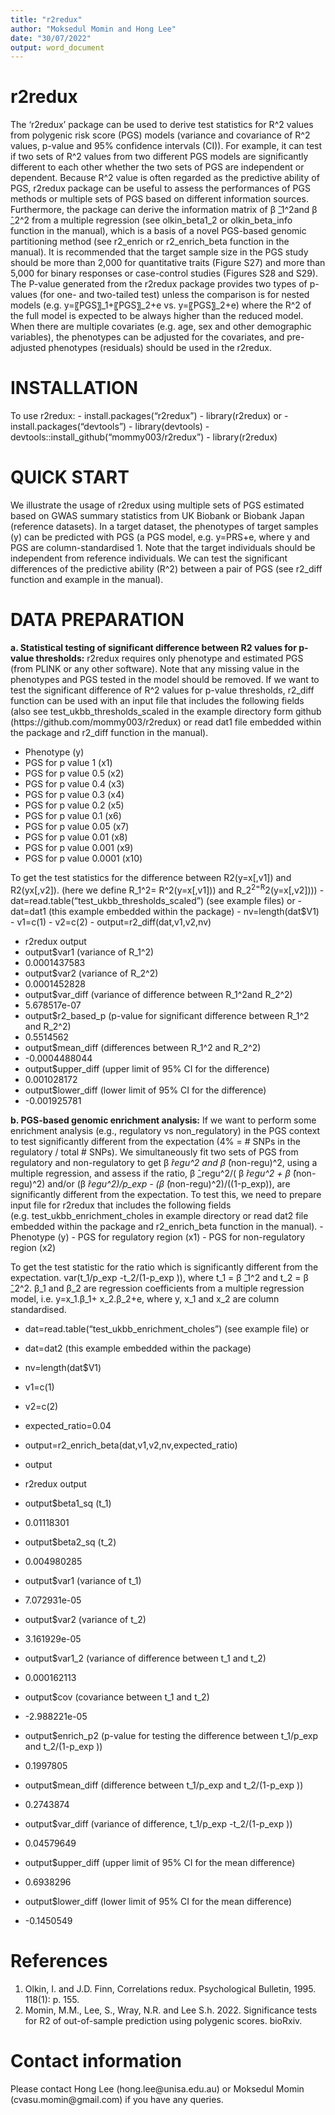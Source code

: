---
title: "r2redux"
author: "Moksedul Momin and Hong Lee"
date: "30/07/2022"
output: word_document
---
# r2redux

The ‘r2redux’ package can be used to derive test statistics for R^2 values from polygenic risk score (PGS) models (variance and covariance of R^2 values, p-value and 95% confidence intervals (CI)). For example, it can test if two sets of R^2 values from two different PGS models are significantly different to each other whether the two sets of PGS are independent or dependent. Because R^2 value is often regarded as the predictive ability of PGS, r2redux package can be useful to assess the performances of PGS methods or multiple sets of PGS based on different information sources. Furthermore, the package can derive the information matrix of β ̂_1^2and β ̂_2^2 from a multiple regression (see olkin_beta1_2 or olkin_beta_info function in the manual), which is a basis of a novel PGS-based genomic partitioning method (see r2_enrich or r2_enrich_beta function in the manual). It is recommended that the target sample size in the PGS study should be more than 2,000 for quantitative traits (Figure S27) and more than 5,000 for binary responses or case-control studies (Figures S28 and S29). The P-value generated from the r2redux package provides two types of p-values (for one- and two-tailed test) unless the comparison is for nested models (e.g. y=〖PGS〗_1+〖PGS〗_2+e vs. y=〖PGS〗_2+e) where the R^2 of the full model is expected to be always higher than the reduced model.  When there are multiple covariates (e.g. age, sex and other demographic variables), the phenotypes can be adjusted for the covariates, and pre-adjusted phenotypes (residuals) should be used in the r2redux.  

# INSTALLATION
To use r2redux:
- install.packages("r2redux") 
- library(r2redux)
or
-	install.packages("devtools")
-	library(devtools)
-	devtools::install_github("mommy003/r2redux")
-	library(r2redux)


# QUICK START
We illustrate the usage of r2redux using multiple sets of PGS estimated based on GWAS summary statistics from UK Biobank or Biobank Japan (reference datasets). In a target dataset, the phenotypes of target samples (y) can be predicted with PGS (a PGS model, e.g. y=PRS+e, where y and PGS are column-standardised 1. Note that the target individuals should be independent from reference individuals. We can test the significant differences of the predictive ability (R^2) between a pair of PGS (see r2_diff function and example in the manual).

# DATA PREPARATION
**a.	Statistical testing of significant difference between R2 values for p-value thresholds:** 
r2redux requires only phenotype and estimated PGS (from PLINK or any other software). Note that any missing value in the phenotypes and PGS tested in the model should be removed. If we want to test the significant difference of R^2 values for p-value thresholds, r2_diff function can be used with an input file that includes the following fields (also see test_ukbb_thresholds_scaled in the example directory form github  (https://github.com/mommy003/r2redux)  or read dat1 file embedded within the package and r2_diff function in the manual).


- Phenotype (y)
- PGS for p value 1 (x1)
- PGS for p value 0.5 (x2)
- PGS for p value 0.4 (x3)
- PGS for p value 0.3 (x4)
- PGS for p value 0.2 (x5)
- PGS for p value 0.1 (x6)
- PGS for p value 0.05 (x7)
- PGS for p value 0.01 (x8)
- PGS for p value 0.001 (x9)
- PGS for p value 0.0001 (x10)

To get the test statistics for the difference between R2(y=x[,v1]) and R2(yx[,v2]). (here we define R_1^2= R^2(y=x[,v1])) and R_2^2=R^2(y=x[,v2])))
- dat=read.table("test_ukbb_thresholds_scaled") (see example files) or
- dat=dat1 (this example embedded within the package)
- nv=length(dat$V1)
- v1=c(1)
- v2=c(2)
- output=r2_diff(dat,v1,v2,nv)

- r2redux output
- output$var1 (variance of R_1^2)
- 0.0001437583
- output$var2 (variance of R_2^2)
- 0.0001452828
- output$var_diff (variance of difference between R_1^2and R_2^2)
- 5.678517e-07
- output$r2_based_p (p-value for significant difference between R_1^2  and R_2^2)
- 0.5514562
- output$mean_diff (differences between R_1^2 and R_2^2)
- -0.0004488044
- output$upper_diff (upper limit of 95% CI for the difference)
- 0.001028172
- output$lower_diff (lower limit of 95% CI for the difference)
- -0.001925781

 
**b. PGS-based genomic enrichment analysis:**
If we want to perform some enrichment analysis (e.g., regulatory vs non_regulatory) in the PGS context to test significantly different from the expectation (4% = # SNPs in the regulatory / total # SNPs). We simultaneously fit two sets of PGS from regulatory and non-regulatory to get β ̂_regu^2 and β ̂_(non-regu)^2, using a multiple regression, and assess if the ratio, β ̂_regu^2/( β ̂_regu^2  + β ̂_(non-regu)^2) and/or  (β ̂_regu^2)/p_exp -  (β ̂_(non-regu)^2)/((1-p_exp)), are significantly different from the expectation. To test this, we need to prepare input file for r2redux that includes the following fields (e.g. test_ukbb_enrichment_choles in example directory or read dat2 file embedded within the package and r2_enrich_beta function in the manual).
- Phenotype (y)
- PGS for regulatory region (x1)
- PGS for non-regulatory region (x2)      

To get the test statistic for the ratio which is significantly different from the expectation. var(t_1/p_exp -t_2/(1-p_exp )), where t_1 = β ̂_1^2  and t_2 = β ̂_2^2. β_1 and β_2 are regression coefficients from a multiple regression model, i.e. y=x_1.β_1+ x_2.β_2+e, where y, x_1 and x_2 are column standardised.

- dat=read.table("test_ukbb_enrichment_choles") (see example file) or 
- dat=dat2 (this example embedded within the package)
- nv=length(dat$V1)
- v1=c(1)
- v2=c(2)
- expected_ratio=0.04
- output=r2_enrich_beta(dat,v1,v2,nv,expected_ratio)
- output

- r2redux output
- output$beta1_sq (t_1)
- 0.01118301
- output$beta2_sq (t_2)
- 0.004980285
- output$var1 (variance of t_1)
- 7.072931e-05
- output$var2 (variance of t_2)
- 3.161929e-05
- output$var1_2 (variance of difference between t_1 and t_2) 
- 0.000162113  
- output$cov (covariance between t_1 and t_2) 
- -2.988221e-05
- output$enrich_p2 (p-value for testing the difference between t_1/p_exp   and t_2/(1-p_exp ))
- 0.1997805
- output$mean_diff (difference between t_1/p_exp   and t_2/(1-p_exp ))
- 0.2743874
- output$var_diff (variance of difference, t_1/p_exp -t_2/(1-p_exp ))
- 0.04579649
- output$upper_diff (upper limit of 95% CI for the mean difference)
- 0.6938296
- output$lower_diff (lower limit of 95% CI for the mean difference)
- -0.1450549


# References
1. Olkin, I. and J.D. Finn, Correlations redux. Psychological Bulletin, 1995. 118(1): p. 155.
2. Momin, M.M., Lee, S., Wray, N.R. and Lee S.h. 2022. Significance tests for R2 of out-of-sample prediction using polygenic scores. bioRxiv.

# Contact information
Please contact Hong Lee (hong.lee@unisa.edu.au) or Moksedul Momin (cvasu.momin@gmail.com) if you have any queries.
